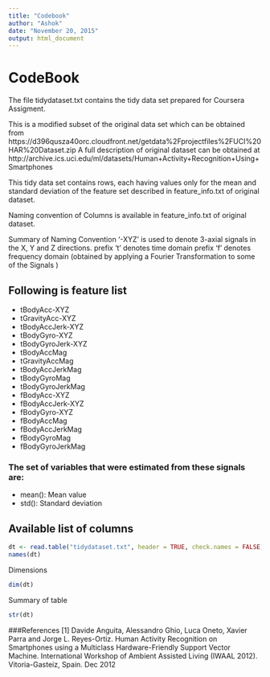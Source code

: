 ```yaml
---
title: "Codebook"
author: "Ashok"
date: "November 20, 2015"
output: html_document
---
```


# CodeBook

The file tidydataset.txt contains the tidy data set prepared for Coursera Assigment. 

  This is a modified subset of the original data set which can be obtained from 
https://d396qusza40orc.cloudfront.net/getdata%2Fprojectfiles%2FUCI%20HAR%20Dataset.zip 
  A full description of original dataset can be obtained at 
http://archive.ics.uci.edu/ml/datasets/Human+Activity+Recognition+Using+Smartphones 


  This tidy data set contains rows, each having values only for the mean and standard deviation of the feature set described in feature_info.txt of original dataset.
  
  Naming convention of Columns is available in feature_info.txt of original dataset. 
  
  Summary of Naming Convention
  '-XYZ' is used to denote 3-axial signals in the X, Y and Z directions.
  prefix 't' denotes time domain
  prefix 'f' denotes frequency domain (obtained by applying a Fourier Transformation to some of the Signals )


## Following is feature list
  
* tBodyAcc-XYZ
* tGravityAcc-XYZ
* tBodyAccJerk-XYZ
* tBodyGyro-XYZ
* tBodyGyroJerk-XYZ
* tBodyAccMag
* tGravityAccMag
* tBodyAccJerkMag
* tBodyGyroMag
* tBodyGyroJerkMag
* fBodyAcc-XYZ
* fBodyAccJerk-XYZ
* fBodyGyro-XYZ
* fBodyAccMag
* fBodyAccJerkMag
* fBodyGyroMag
* fBodyGyroJerkMag

### The set of variables that were estimated from these signals are: 

* mean(): Mean value
* std(): Standard deviation

## Available list of columns
```r
dt <- read.table("tidydataset.txt", header = TRUE, check.names = FALSE)
names(dt)
```


Dimensions
```r
dim(dt)
```


  Summary of table
```r
str(dt)
```


###References
[1] Davide Anguita, Alessandro Ghio, Luca Oneto, Xavier Parra and Jorge L. Reyes-Ortiz. Human Activity Recognition on Smartphones using a Multiclass Hardware-Friendly Support Vector Machine. International Workshop of Ambient Assisted Living (IWAAL 2012). Vitoria-Gasteiz, Spain. Dec 2012